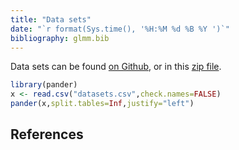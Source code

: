 ```yaml
---
title: "Data sets"
date: "`r format(Sys.time(), '%H:%M %d %B %Y ')`"
bibliography: glmm.bib
---
```


Data sets can be found [on Github](https://github.com/bbolker/mm_workshops/tree/brisbane_2019), or in this [zip file](glmm_data.zip).

```r
library(pander)
x <- read.csv("datasets.csv",check.names=FALSE)
pander(x,split.tables=Inf,justify="left")
```

## References

